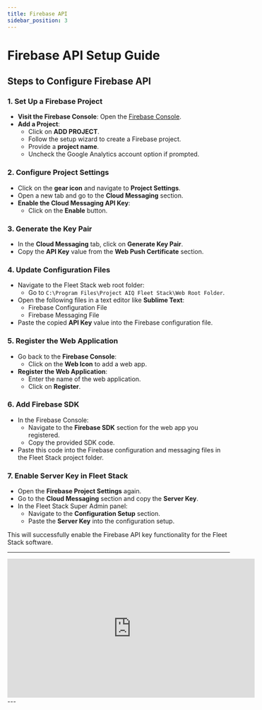 ```yaml
---
title: Firebase API
sidebar_position: 3
---
```


# Firebase API Setup Guide

## Steps to Configure Firebase API

### 1. Set Up a Firebase Project

- **Visit the Firebase Console**: Open the [Firebase Console](https://console.firebase.google.com/).
- **Add a Project**:
  - Click on **ADD PROJECT**.
  - Follow the setup wizard to create a Firebase project.
  - Provide a **project name**.
  - Uncheck the Google Analytics account option if prompted.

### 2. Configure Project Settings

- Click on the **gear icon** and navigate to **Project Settings**.
- Open a new tab and go to the **Cloud Messaging** section.
- **Enable the Cloud Messaging API Key**:
  - Click on the **Enable** button.

### 3. Generate the Key Pair

- In the **Cloud Messaging** tab, click on **Generate Key Pair**.
- Copy the **API Key** value from the **Web Push Certificate** section.

### 4. Update Configuration Files

- Navigate to the Fleet Stack web root folder:
  - Go to `C:\Program Files\Project AIQ Fleet Stack\Web Root Folder`.
- Open the following files in a text editor like **Sublime Text**:
  - Firebase Configuration File
  - Firebase Messaging File
- Paste the copied **API Key** value into the Firebase configuration file.

### 5. Register the Web Application

- Go back to the **Firebase Console**:
  - Click on the **Web Icon** to add a web app.
- **Register the Web Application**:
  - Enter the name of the web application.
  - Click on **Register**.

### 6. Add Firebase SDK

- In the Firebase Console:
  - Navigate to the **Firebase SDK** section for the web app you registered.
  - Copy the provided SDK code.
- Paste this code into the Firebase configuration and messaging files in the Fleet Stack project folder.

### 7. Enable Server Key in Fleet Stack

- Open the **Firebase Project Settings** again.
- Go to the **Cloud Messaging** section and copy the **Server Key**.
- In the Fleet Stack Super Admin panel:
  - Navigate to the **Configuration Setup** section.
  - Paste the **Server Key** into the configuration setup.

This will successfully enable the Firebase API key functionality for the Fleet Stack software.

---

<div style={{ display: 'flex', justifyContent: 'center', marginTop: '20px' }}>
  <iframe
    width="560"
    height="315"
    src="https://www.youtube.com/embed/XgjWNQj7nQ8?si=pjwlmmio6O5R1R2n"
    title="Vehicle Renewal Tutorial"
    frameBorder="0"
    allow="accelerometer; autoplay; clipboard-write; encrypted-media; gyroscope; picture-in-picture"
    allowFullScreen
  ></iframe>
</div>
---